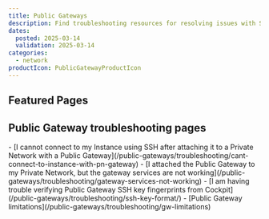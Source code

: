 ```yaml
---
title: Public Gateways
description: Find troubleshooting resources for resolving issues with Scaleway Public Gateways.
dates:
  posted: 2025-03-14
  validation: 2025-03-14
categories:
  - network
productIcon: PublicGatewayProductIcon
---
```


<ProductHeader
  productName="Public Gateways troubleshooting"
  productLogo="publicGateway"
  description="Learn how to fix the most common issues with Scaleway Public Gateways."
/>

## Featured Pages

<Grid>
    <Card
      title="Public Gateways FAQ"
      description="Answers to common questions"
      url="/public-gateways/faq/"
      label="See more"
    />
    <Card
      title="Configuring a Public Gateway"
      description="Get your gateway up and running"
      url="/public-gateways/how-to/configure-a-public-gateway/"
      label="See more"
    />
    <Card
      title="Using SSH bastion"
      description="Connect to resources behind a gateway"
      url="/public-gateways/how-to/use-ssh-bastion/"
      label="See more"
    />
</Grid>
<Grid>
    <Card
      title="Solving SSH connection problems"
      description="Troubleshoot common issues"
      url="/public-gateways/troubleshooting/cant-connect-to-instance-with-pn-gateway/"
      label="See more"
    />
    <Card
      title="Verifying SSH keys"
      description="Check logged SSH bastion keys"
      url="/public-gateways/troubleshooting/ssh-key-format/"
      label="See more"
    />
    <Card
      title="IPAM-mode vs Legacy gateways"
      description="What's the difference?"
      url="/public-gateways/concepts/#ipam"
      label="See more"
    />
</Grid>

## Public Gateway troubleshooting pages

<LinksList>
  - [I cannot connect to my Instance using SSH after attaching it to a Private Network with a Public Gateway](/public-gateways/troubleshooting/cant-connect-to-instance-with-pn-gateway)
  - [I attached the Public Gateway to my Private Network, but the gateway services are not working](/public-gateways/troubleshooting/gateway-services-not-working)
  - [I am having trouble verifying Public Gateway SSH key fingerprints from Cockpit](/public-gateways/troubleshooting/ssh-key-format/)
  - [Public Gateway limitations](/public-gateways/troubleshooting/gw-limitations)
</LinksList>
